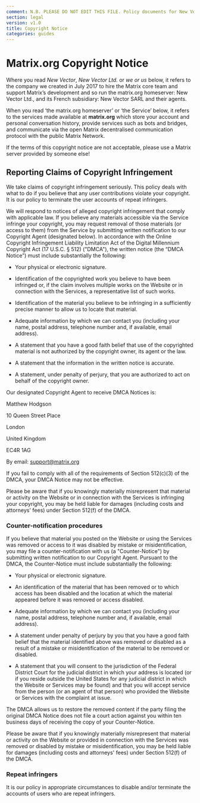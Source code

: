 ```yaml
---
comment: N.B. PLEASE DO NOT EDIT THIS FILE. Policy documents for New Vector are canonically represented in https://github.com/vector-im/policies. Thanks!
section: legal
version: v1.0
title: Copyright Notice
categories: guides
---
```

<link href="/docs/css/faq.css" type="text/css" rel="stylesheet" />

# Matrix.org Copyright Notice

Where you read *New Vector*, *New Vector Ltd.* or *we *or* us* below, it refers to the company we created in July 2017 to hire the Matrix core team and support Matrix’s development and so run the matrix.org homeserver: New Vector Ltd., and its French subsidiary: New Vector SARL and their agents.

When you read ‘the matrix.org homeserver’ or ‘the Service’ below, it refers to the services made available at **matrix.org** which store your account and personal conversation history, provide services such as bots and bridges, and communicate via the open Matrix decentralised communication protocol with the public Matrix Network. 

If the terms of this copyright notice are not acceptable, please use a Matrix server provided by someone else!

## Reporting Claims of Copyright Infringement

We take claims of copyright infringement seriously. This policy deals with what to do if you believe that any user contributions violate your copyright. It is our policy to terminate the user accounts of repeat infringers.

We will respond to notices of alleged copyright infringement that comply with applicable law. If you believe any materials accessible via the Service infringe your copyright, you may request removal of those materials (or access to them) from the Service by submitting written notification to our Copyright Agent (designated below). In accordance with the Online Copyright Infringement Liability Limitation Act of the Digital Millennium Copyright Act (17 U.S.C. § 512) ("DMCA"), the written notice (the “DMCA Notice”) must include substantially the following:

* Your physical or electronic signature.

* Identification of the copyrighted work you believe to have been infringed or, if the claim involves multiple works on the Website or in connection with the Services, a representative list of such works.

* Identification of the material you believe to be infringing in a sufficiently precise manner to allow us to locate that material.

* Adequate information by which we can contact you (including your name, postal address, telephone number and, if available, email address).

* A statement that you have a good faith belief that use of the copyrighted material is not authorized by the copyright owner, its agent or the law.

* A statement that the information in the written notice is accurate.

* A statement, under penalty of perjury, that you are authorized to act on behalf of the copyright owner.

Our designated Copyright Agent to receive DMCA Notices is:

Matthew Hodgson

10 Queen Street Place

London

United Kingdom

EC4R 1AG

By email: support@matrix.org

If you fail to comply with all of the requirements of Section 512(c)(3) of the DMCA, your DMCA Notice may not be effective.

Please be aware that if you knowingly materially misrepresent that material or activity on the Website or in connection with the Services is infringing your copyright, you may be held liable for damages (including costs and attorneys' fees) under Section 512(f) of the DMCA.

### Counter-notification procedures

If you believe that material you posted on the Website or using the Services was removed or access to it was disabled by mistake or misidentification, you may file a counter-notification with us (a "Counter-Notice") by submitting written notification to our Copyright Agent. Pursuant to the DMCA, the Counter-Notice must include substantially the following:

* Your physical or electronic signature.

* An identification of the material that has been removed or to which access has been disabled and the location at which the material appeared before it was removed or access disabled.

* Adequate information by which we can contact you (including your name, postal address, telephone number and, if available, email address).

* A statement under penalty of perjury by you that you have a good faith belief that the material identified above was removed or disabled as a result of a mistake or misidentification of the material to be removed or disabled.

* A statement that you will consent to the jurisdiction of the Federal District Court for the judicial district in which your address is located (or if you reside outside the United States for any judicial district in which the Website or Services may be found) and that you will accept service from the person (or an agent of that person) who provided the Website or Services with the complaint at issue.

The DMCA allows us to restore the removed content if the party filing the original DMCA Notice does not file a court action against you within ten business days of receiving the copy of your Counter-Notice.

Please be aware that if you knowingly materially misrepresent that material or activity on the Website or provided in connection with the Services was removed or disabled by mistake or misidentification, you may be held liable for damages (including costs and attorneys' fees) under Section 512(f) of the DMCA.

### Repeat infringers

It is our policy in appropriate circumstances to disable and/or terminate the accounts of users who are repeat infringers.


